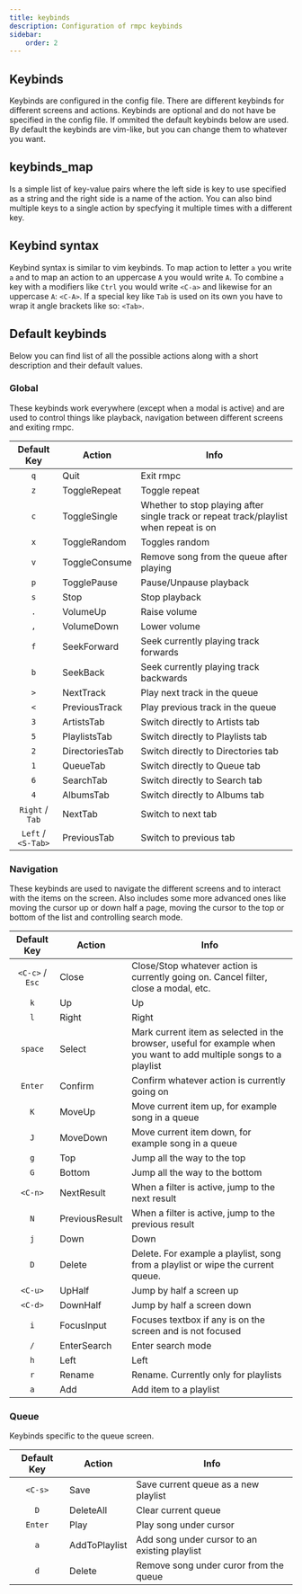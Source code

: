 ```yaml
---
title: keybinds
description: Configuration of rmpc keybinds
sidebar:
    order: 2
---
```



## Keybinds

<ConfigValue
    name="keybinds"
    type="other"
    customText="(global: <kebyinds_map>, navigation: <keybinds_map>, queue: <keybinds_map>)"
/>

Keybinds are configured in the config file. There are different keybinds for different screens and actions. Keybinds are
optional and do not have be specified in the config file. If ommited the default keybinds below are used. By default the
keybinds are vim-like, but you can change them to whatever you want.

## keybinds_map

<ConfigValue name="global" type="other" customText='{ "p": Play, "s": Stop, "X": Stop, ...}' />

Is a simple list of key-value pairs where the left side is key to use specified as a string and the right side is a name of the action.
You can also bind multiple keys to a single action by specfying it multiple times with a different key.

## Keybind syntax

Keybind syntax is similar to vim keybinds. To map action to letter `a` you write `a` and to map an action to an uppercase `A`
you would write `A`. To combine `a` key with a modifiers like `Ctrl` you would write `<C-a>` and likewise for an uppercase
`A`: `<C-A>`. If a special key like `Tab` is used on its own you have to wrap it angle brackets like so: `<Tab>`.

## Default keybinds

Below you can find list of all the possible actions along with a short description and their default values.

### Global

These keybinds work everywhere (except when a modal is active) and are used to control things like playback, navigation
between different screens and exiting rmpc.

|    Default Key     | Action         | Info                                                                                  |
| :----------------: | -------------- | ------------------------------------------------------------------------------------- |
|        `q`         | Quit           | Exit rmpc                                                                             |
|        `z`         | ToggleRepeat   | Toggle repeat                                                                         |
|        `c`         | ToggleSingle   | Whether to stop playing after single track or repeat track/playlist when repeat is on |
|        `x`         | ToggleRandom   | Toggles random                                                                        |
|        `v`         | ToggleConsume  | Remove song from the queue after playing                                              |
|        `p`         | TogglePause    | Pause/Unpause playback                                                                |
|        `s`         | Stop           | Stop playback                                                                         |
|        `.`         | VolumeUp       | Raise volume                                                                          |
|        `,`         | VolumeDown     | Lower volume                                                                          |
|        `f`         | SeekForward    | Seek currently playing track forwards                                                 |
|        `b`         | SeekBack       | Seek currently playing track backwards                                                |
|        `>`         | NextTrack      | Play next track in the queue                                                          |
|        `<`         | PreviousTrack  | Play previous track in the queue                                                      |
|        `3`         | ArtistsTab     | Switch directly to Artists tab                                                        |
|        `5`         | PlaylistsTab   | Switch directly to Playlists tab                                                      |
|        `2`         | DirectoriesTab | Switch directly to Directories tab                                                    |
|        `1`         | QueueTab       | Switch directly to Queue tab                                                       |
|        `6`         | SearchTab      | Switch directly to Search tab                                                       |
|        `4`         | AlbumsTab      | Switch directly to Albums tab                                                         |
|  `Right` / `Tab`   | NextTab        | Switch to next tab                                                                    |
| `Left` / `<S-Tab>` | PreviousTab    | Switch to previous tab                                                                |

### Navigation

These keybinds are used to navigate the different screens and to interact with the items on the screen. Also includes
some more advanced ones like moving the cursor up or down half a page, moving the cursor to the top or bottom of the
list and controlling search mode.

|   Default Key   | Action         | Info                                                                                                               |
| :-------------: | -------------- | ------------------------------------------------------------------------------------------------------------------ |
| `<C-c>` / `Esc` | Close          | Close/Stop whatever action is currently going on. Cancel filter, close a modal, etc.                               |
|       `k`       | Up             | Up                                                                                                                 |
|       `l`       | Right          | Right                                                                                                              |
|     `space`     | Select         | Mark current item as selected in the browser, useful for example when you want to add multiple songs to a playlist |
|     `Enter`     | Confirm        | Confirm whatever action is currently going on                                                                      |
|       `K`       | MoveUp         | Move current item up, for example song in a queue                                                                  |
|       `J`       | MoveDown       | Move current item down, for example song in a queue                                                                |
|       `g`       | Top            | Jump all the way to the top                                                                                         |
|       `G`       | Bottom         | Jump all the way to the bottom                                                                                     |
|     `<C-n>`     | NextResult     | When a filter is active, jump to the next result                                                                   |
|       `N`       | PreviousResult | When a filter is active, jump to the previous result                                                               |
|       `j`       | Down           | Down                                                                                                               |
|       `D`       | Delete         | Delete. For example a playlist, song from a playlist or wipe the current queue.                                    |
|     `<C-u>`     | UpHalf         | Jump by half a screen up                                                                                           |
|     `<C-d>`     | DownHalf       | Jump by half a screen down                                                                                         |
|       `i`       | FocusInput     | Focuses textbox if any is on the screen and is not focused                                                         |
|       `/`       | EnterSearch    | Enter search mode                                                                                                  |
|       `h`       | Left           | Left                                                                                                               |
|       `r`       | Rename         | Rename. Currently only for playlists                                                                               |
|       `a`       | Add            | Add item to a playlist                                                                                             |

### Queue

Keybinds specific to the queue screen.

| Default Key | Action        | Info                                          |
| :---------: | ------------- | --------------------------------------------- |
|   `<C-s>`   | Save          | Save current queue as a new playlist          |
|     `D`     | DeleteAll     | Clear current queue                           |
|   `Enter`   | Play          | Play song under cursor                        |
|     `a`     | AddToPlaylist | Add song under cursor to an existing playlist |
|     `d`     | Delete        | Remove song under curor from the queue        |
